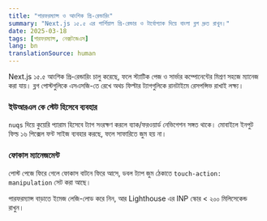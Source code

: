 ```yaml
---
title: "পারফরম্যান্স ও আংশিক প্রি-রেন্ডারিং"
summary: "Next.js ১৫.৫ এর পার্শিয়াল প্রি-রেন্ডার ও টার্বোপ্যাক দিয়ে বাংলা ব্লগ দ্রুত রাখুন।"
date: 2025-03-18
tags: [পারফরম্যান্স, নেক্সটজেএস]
lang: bn
translationSource: human
---
```


Next.js ১৫.৫ আংশিক প্রি-রেন্ডারিং চালু করেছে, ফলে স্ট্যাটিক পেজ ও সার্ভার কম্পোনেন্টের মিশ্রণ সহজে ম্যানেজ করা যায়। ব্লগ পোস্টগুলিকে এসএসজি-তে রেখে অথচ ফিল্টার ট্যাগগুলিকে রানটাইমে রেসপন্সিভ রাখাই লক্ষ্য।

### ইউআরএল কে স্টেট হিসেবে ব্যবহার

`nuqs` দিয়ে কুয়েরি প্যারাম হিসেবে ট্যাগ সংরক্ষণ করলে ব্যাক/ফরওয়ার্ড নেভিগেশন সঙ্গত থাকে। মোবাইলে ইনপুট ফিল্ড ১৬ পিক্সেল ফন্ট সাইজ ব্যবহার করছে, ফলে সাফারিতে জুম হয় না।

### ফোকাস ম্যানেজমেন্ট

পোস্ট পেজে ফিরে গেলে ফোকাস বাটনে ফিরে আসে, ডবল ট্যাপ জুম ঠেকাতে `touch-action: manipulation` সেট করা আছে।

পারফরম্যান্স বাড়াতে ইমেজ লেজি-লোড করে নিন, আর Lighthouse এর INP স্কোর < ২০০ মিলিসেকেন্ড রাখুন।
